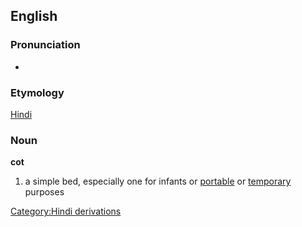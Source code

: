 ==English==
===Pronunciation===
*{{audio|en-us-cot.ogg|Audio (US)}}

===Etymology===
[[Hindi]]

===Noun===
'''cot'''

# a simple bed, especially one for infants or [[portable]] or [[temporary]] purposes
[[Category:Hindi derivations]]